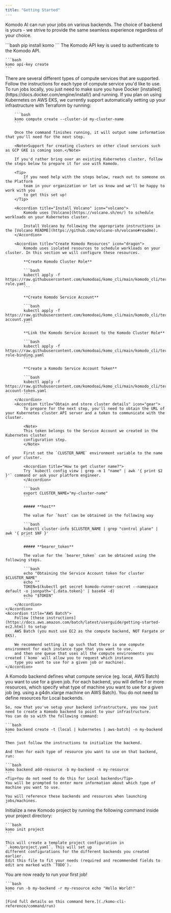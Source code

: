 ```yaml
---
title: "Getting Started"
---
```


Komodo AI can run your jobs on various backends. The choice of backend is yours - we strive to provide the same seamless experience regardless of your choice.


<Steps>
  <Step title="Install Komodo CLI">
    ```bash
    pip install komo
    ```
  </Step>
  <Step title="Create the Komodo API key">
    The Komodo API key is used to authenticate to the Komodo API.
    
    ```bash
    komo api-key create
    ```
  </Step>
  <Step title="Setup your compute infrastructure">
    There are several different types of compute services that are supported. Follow the instructions for each type of compute service you'd like to use.
    <Accordion title="Local">
        To run jobs locally, you just need to make sure you have Docker [installed](https://docs.docker.com/engine/install/) and running.
    </Accordion>
    <Accordion title="Kubernetes">
        If you plan on using Kubernetes on AWS EKS, we currently support automatically setting up your infrastructure 
        with Terraform by running:
        
        ```bash
        komo compute create --cluster-id my-cluster-name
        ```
        
        Once the command finishes running, it will output some information that you'll need for the next step.

        <Note>Support for creating clusters on other cloud services such as GCP GKE is coming soon.</Note>

        If you'd rather bring over an existing Kubernetes cluster, follow the steps below to prepare it for use with Komodo.

        <Tip>
            If you need help with the steps below, reach out to someone on the Platform
            team in your organization or let us know and we'll be happy to work with you
            to get this set up!
        </Tip>

        <Accordion title="Install Volcano" icon="volcano">
            Komodo uses [Volcano](https://volcano.sh/en/) to schedule workloads on your Kubernetes cluster.

            Install Volcano by following the appropriate instructions in the [Volcano README](https://github.com/volcano-sh/volcano#readme).
        </Accordion>

        <Accordion title="Create Komodo Resources" icon="dragon">
            Komodo uses isolated resources to schedule workloads on your cluster. In this section we will configure these resources.

            **Create Komodo Cluster Role**

            ```bash
            kubectl apply -f https://raw.githubusercontent.com/komodoai/komo_cli/main/komodo_cli/terraform/komodo_manifests/files/cluster-role.yaml
            ```

            **Create Komodo Service Account**

            ```bash
            kubectl apply -f https://raw.githubusercontent.com/komodoai/komo_cli/main/komodo_cli/terraform/komodo_manifests/files/service-account.yaml
            ```

            **Link the Komodo Service Account to the Komodo Cluster Role**

            ```bash
            kubectl apply -f https://raw.githubusercontent.com/komodoai/komo_cli/main/komodo_cli/terraform/komodo_manifests/files/cluster-role-binding.yaml
            ```

            **Create a Komodo Service Account Token**

            ```bash
            kubectl apply -f https://raw.githubusercontent.com/komodoai/komo_cli/main/komodo_cli/terraform/komodo_manifests/files/service-account-token.yaml
            ```
        </Accordion>
        <Accordion title="Obtain and store cluster details" icon="gear">
            To prepare for the next step, you'll need to obtain the URL of your Kubernetes cluster API server and a token to communicate with the cluster.

            <Note>
            This token belongs to the Service Account we created in the Kubernetes cluster
            configuration step.
            </Note>

            First set the `CLUSTER_NAME` environment variable to the name of your cluster.

            <Accordion title="How to get cluster name?">
            Try `kubectl config view | grep -m 1 "name" | awk '{ print $2 }'` command or ask your platform engineer.
            </Accordion>

            ```bash
            export CLUSTER_NAME="my-cluster-name"
            ```

            ##### **host**

            The value for `host` can be obtained in the following way

            ```bash
            kubectl cluster-info $CLUSTER_NAME | grep "control plane" | awk '{ print $NF }'
            ```

            ##### **bearer_token**

            The value for the `bearer_token` can be obtained using the following steps.

            ```bash
            echo "Obtaining the Service Account token for cluster $CLUSTER_NAME"
            echo ""
            TOKEN=$(kubectl get secret komodo-runner-secret --namespace default -o jsonpath='{.data.token}' | base64 -d)
            echo "$TOKEN"
            ```
        </Accordion>
    </Accordion>
    <Accordion title="AWS Batch">
        Follow [these instructions](https://docs.aws.amazon.com/batch/latest/userguide/getting-started-ec2.html) to setup
        AWS Batch (you must use EC2 as the compute backend, NOT Fargate or EKS).

        We recommend setting it up such that there is one compute environment for each instance type that you want to use,
        and then one queue that uses all the compute environments you created (`komo` will allow you to request which instance
        type you want to use for a given job or machine).
    </Accordion>
  </Step>
  <Step title="Create Komodo backends">
    A Komodo backend defines what compute service (eg. local, AWS Batch) you want to use for a given job.
    For each backend, you will define 1 or more resources, which specify what type of machine you want to use for a given job
    (eg. using a g4dn.xlarge machine on AWS Batch). You do not need to define resources for Local backends.

    So, now that you've setup your backend infrastructure, you now just need to create a Komodo backend to point to your infrastructure.
    You can do so with the following command:

    ```bash
    komo backend create -t [local | kubernetes | aws-batch] -n my-backend
    ```
    
    Then just follow the instructions to initialize the backend.

    And then for each type of resource you want to use on that backend, run:
    
    ```bash
    komo backend add-resource -b my-backend -n my-resource
    ```
    <Tip>You do not need to do this for Local backends</Tip>
    You will be prompted to enter more information about which type of machine you want to use.

    You will reference these backends and resources when launching jobs/machines.
  </Step>
  <Step title="Initialize a Komodo project in your repository">
    Initialize a new Komodo project by running the following command inside your project directory:
    
    ```bash
    komo init project
    ```
    
    This will create a template project configuration in  `.komo/project.yaml`. This will set up
    different configurations for the different backends you created earlier.
    Edit this file to fit your needs (required and recommended fields to edit are marked with `TODO`).
  </Step>
  <Step title="Run Your First Komodo Job">
    You are now ready to run your first job! 
    
    ```bash
    komo run -b my-backend -r my-resource echo "Hello World!"
    ```
    
    [Find full details on this command here.](./komo-cli-reference/command/run)
  </Step>
</Steps>
